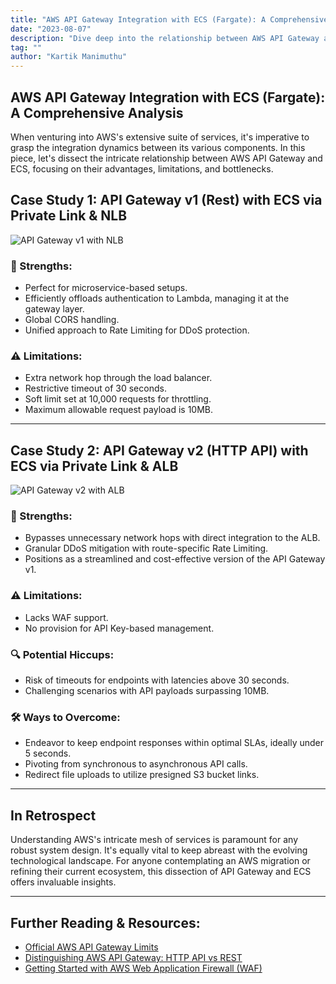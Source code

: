 ```yaml
---
title: "AWS API Gateway Integration with ECS (Fargate): A Comprehensive Analysis"
date: "2023-08-07"
description: "Dive deep into the relationship between AWS API Gateway and ECS on Fargate, understanding their key synergies"
tag: ""
author: "Kartik Manimuthu"
---
```



## AWS API Gateway Integration with ECS (Fargate): A Comprehensive Analysis

When venturing into AWS's extensive suite of services, it's imperative to grasp the integration dynamics between its various components. In this piece, let's dissect the intricate relationship between AWS API Gateway and ECS, focusing on their advantages, limitations, and bottlenecks.

## Case Study 1: API Gateway v1 (Rest) with ECS via Private Link & NLB

<Image
  src="/blog/api-gateway-integration-ecs/case_study_1.png"
  alt="API Gateway v1 with NLB"
  width={1000}
  height={1000}
/>

### 🌟 Strengths:

- Perfect for microservice-based setups.
- Efficiently offloads authentication to Lambda, managing it at the gateway layer.
- Global CORS handling.
- Unified approach to Rate Limiting for DDoS protection.

### ⚠️ Limitations:

- Extra network hop through the load balancer.
- Restrictive timeout of 30 seconds.
- Soft limit set at 10,000 requests for throttling.
- Maximum allowable request payload is 10MB.

---

## Case Study 2: API Gateway v2 (HTTP API) with ECS via Private Link & ALB

<Image
  src="/blog/api-gateway-integration-ecs/case_study_2.png"
  alt="API Gateway v2 with ALB"
  width={1000}
  height={1000}
/>

### 🌟 Strengths:

- Bypasses unnecessary network hops with direct integration to the ALB.
- Granular DDoS mitigation with route-specific Rate Limiting.
- Positions as a streamlined and cost-effective version of the API Gateway v1.

### ⚠️ Limitations:

- Lacks WAF support.
- No provision for API Key-based management.

### 🔍 Potential Hiccups:

- Risk of timeouts for endpoints with latencies above 30 seconds.
- Challenging scenarios with API payloads surpassing 10MB.

### 🛠 Ways to Overcome:

- Endeavor to keep endpoint responses within optimal SLAs, ideally under 5 seconds.
- Pivoting from synchronous to asynchronous API calls.
- Redirect file uploads to utilize presigned S3 bucket links.

---

## In Retrospect

Understanding AWS's intricate mesh of services is paramount for any robust system design. It's equally vital to keep abreast with the evolving technological landscape. For anyone contemplating an AWS migration or refining their current ecosystem, this dissection of API Gateway and ECS offers invaluable insights.

---

## Further Reading & Resources:

- [Official AWS API Gateway Limits](https://docs.aws.amazon.com/apigateway/latest/developerguide/limits.html)
- [Distinguishing AWS API Gateway: HTTP API vs REST](https://docs.aws.amazon.com/apigateway/latest/developerguide/http-api-vs-rest.html)
- [Getting Started with AWS Web Application Firewall (WAF)](https://aws.amazon.com/waf/)
